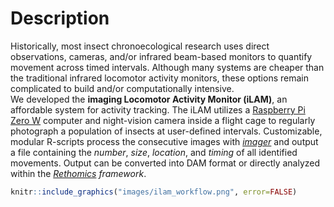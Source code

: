 # Description
  Historically, most insect chronoecological research uses direct observations, cameras, and/or infrared beam-based monitors to quantify movement across timed intervals. Although many systems are cheaper than the traditional infrared locomotor activity monitors, these options remain complicated to build and/or computationally intensive.  
  We developed the **imaging Locomotor Activity Monitor (iLAM)**, an affordable system for activity tracking. The iLAM utilizes a [Raspberry Pi Zero W](https://www.raspberrypi.com/products/raspberry-pi-zero-w/) computer and night-vision camera inside a flight cage to regularly photograph a population of insects at user-defined intervals.          Customizable, modular R-scripts process the consecutive images with [*imager*](https://cran.r-project.org/web/packages/imager/) and output a file containing the *number*, *size*, *location*, and *timing* of all identified movements. Output can be converted into DAM format or directly analyzed within the [*Rethomics*](https://rethomics.github.io/) *framework*. 

```r
knitr::include_graphics("images/ilam_workflow.png", error=FALSE)
```

